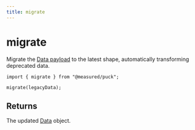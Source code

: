 ```yaml
---
title: migrate
---
```


# migrate

Migrate the [Data payload](/docs/api-reference/data) to the latest shape, automatically transforming deprecated data.

```tsx copy showLineNumbers {7-10}
import { migrate } from "@measured/puck";

migrate(legacyData);
```

## Returns

The updated [Data](/docs/api-reference/data) object.

